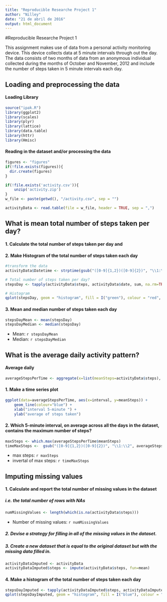 ```yaml
---
title: "Reproducible Researche Project 1"
author: "Nilley"
date: "21 de abril de 2016"
output: html_document
---
```


#Reproducible Researche Project 1

This assignment makes use of data from a personal activity monitoring device. This device collects data at 5 minute intervals through out the day. The data consists of two months of data from an anonymous individual collected during the months of October and November, 2012 and include the number of steps taken in 5 minute intervals each day.

## Loading and preprocessing the data

#### Loading Library
```r
source("ipak.R")
library(ggplot2)
library(scales)
library(plyr)
library(lattice)
library(data.table)
library(httr)
library(Hmisc)
```

#### Reading in the dataset and/or processing the data
```r

figures <- "figures" 
if(!file.exists(figures)){
  dir.create(figures)
}

if(!file.exists('activity.csv')){
    unzip('activity.zip')
}
w_file <- paste(getwd(), "/activity.csv", sep = "")

activityData <- read.table(file = w_file, header = TRUE, sep = ",")
```

## What is mean total number of steps taken per day?

#### 1. Calculate the total number of steps taken per day and 
#### 2. Make Histogram of the total number of steps taken each day

```r
#transform the data 
activityData$Datetime <- strptime(gsub("([0-9]{1,2})([0-9]{2})", "\\1:\\2", activityData$interval), format='%H:%M')

# Total number of steps taken per day?
stepsDay <- tapply(activityData$steps, activityData$date, sum, na.rm=TRUE)

# Histogram
qplot(stepsDay, geom = "histogram", fill = I("green"), colour = "red", xlab='Total Steps per Day', ylab='Frequency using binwith 800', binwidth=800)
```

#### 3. Mean and median number of steps taken each day

```r
stepsDayMean <- mean(stepsDay)
stepsDayMedian <- median(stepsDay)
```
* Mean: `r stepsDayMean`
* Median:  `r stepsDayMedian`

## What is the average daily activity pattern?

#### Average daily
```r
averageStepsPerTime <- aggregate(x=list(meanSteps=activityData$steps), by=list(interval=activityData$interval), FUN=mean, na.rm=TRUE)
```


#### 1. Make a time series plot
```r
ggplot(data=averageStepsPerTime, aes(x=interval, y=meanSteps)) +
    geom_line(colour="blue") +
    xlab("interval 5-minute ") +
    ylab("average of steps taken") 
```

#### 2. Which 5-minute interval, on average across all the days in the dataset, contains the maximum number of steps?
```r
maxSteps <- which.max(averageStepsPerTime$meanSteps)
timeMaxSteps <-  gsub("([0-9]{1,2})([0-9]{2})", "\\1:\\2", averageStepsPerTime[maxSteps,'interval'])
```

* max steps: `r maxSteps`
* invertal of max steps: `r timeMaxSteps`


## Imputing missing values

#### 1. Calculate and report the total number of missing values in the dataset
##### i.e. the total number of rows with NAs
```r
numMissingValues <- length(which(is.na(activityData$steps)))
```

* Number of missing values: `r numMissingValues`


##### 2. Devise a strategy for filling in all of the missing values in the dataset.
##### 3. Create a new dataset that is equal to the original dataset but with the missing data filled in.
```r
activityDataImputed <- activityData
activityDataImputed$steps <- impute(activityData$steps, fun=mean)
```

#### 4. Make a histogram of the total number of steps taken each day 
```r
stepsDayImputed <- tapply(activityDataImputed$steps, activityDataImputed$date, sum)
qplot(stepsDayImputed, geom = "histogram", fill = I("blue"), colour = "red", xlab='Total steps per day (Imputed)', ylab='Frequency using binwith 800', binwidth=800)
```


